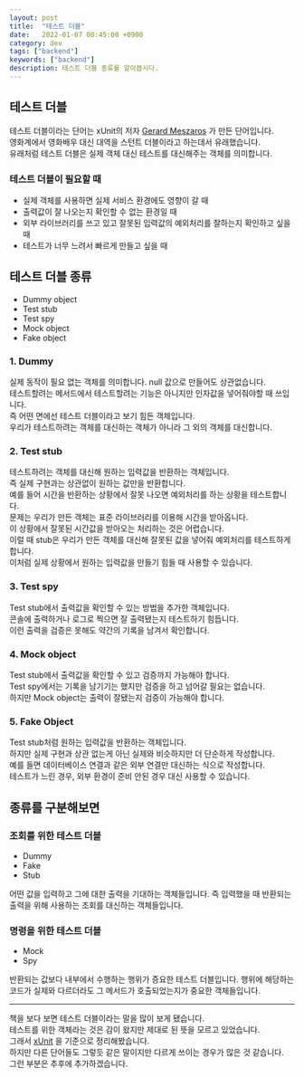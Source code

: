 ```yaml
---
layout: post
title:  "테스트 더블"
date:   2022-01-07 00:45:00 +0900
category: dev
tags: ["backend"]
keywords: ["backend"]
description: 테스트 더블 종류를 알아봅시다.
---
```


## 테스트 더블
테스트 더블이라는 단어는 xUnit의 저자 [Gerard Meszaros](http://xunitpatterns.com/gerardmeszaros.html) 가 만든 단어입니다.  
영화계에서 영화배우 대신 대역을 스턴트 더블이라고 하는데서 유래했습니다.  
유래처럼 테스트 더블은 실제 객체 대신 테스트를 대신해주는 객체를 의미합니다.

### 테스트 더블이 필요할 때
- 실제 객체를 사용하면 실제 서비스 환경에도 영향이 갈 때
- 출력값이 잘 나오는지 확인할 수 없는 환경일 때
- 외부 라이브러리를 쓰고 있고 잘못된 입력값의 예외처리를 잘하는지 확인하고 싶을 때
- 테스트가 너무 느려서 빠르게 만들고 싶을 때

## 테스트 더블 종류
- Dummy object
- Test stub
- Test spy
- Mock object
- Fake object

### 1. Dummy
실제 동작이 필요 없는 객체를 의미합니다. null 값으로 만들어도 상관없습니다.  
테스트할려는 메서드에서 테스트할려는 기능은 아니지만 인자값을 넣어줘야할 때 쓰입니다.  
즉 어떤 면에선 테스트 더블이라고 보기 힘든 객체입니다.  
우리가 테스트하려는 객체를 대신하는 객체가 아니라 그 외의 객체를 대신합니다.  

### 2. Test stub
테스트하려는 객체를 대신해 원하는 입력값을 반환하는 객체입니다.  
즉 실제 구현과는 상관없이 원하는 값만을 반환합니다.  
예를 들어 시간을 반환하는 상황에서 잘못 나오면 예외처리를 하는 상황을 테스트합니다.  
문제는 우리가 만든 객체는 표준 라이브러리를 이용해 시간을 받아옵니다.  
이 상황에서 잘못된 시간값을 받아오는 처리하는 것은 어렵습니다.  
이럴 때 stub은 우리가 만든 객체를 대신해 잘못된 값을 넣어줘 예외처리를 테스트하게 합니다.  
이처럼 실제 상황에서 원하는 입력값을 만들기 힘들 때 사용할 수 있습니다.  

### 3. Test spy
Test stub에서 출력값을 확인할 수 있는 방법을 추가한 객체입니다.  
콘솔에 출력하거나 로그로 찍으면 잘 출력됐는지 테스트하기 힘듭니다.  
이런 출력을 검증은 못해도 약간의 기록을 남겨서 확인합니다.  

### 4. Mock object
Test stub에서 출력값을 확인할 수 있고 검증까지 가능해야 합니다.  
Test spy에서는 기록을 남기기는 했지만 검증을 하고 넘어갈 필요는 없습니다.  
하지만 Mock object는 출력이 잘됐는지 검증이 가능해야 합니다.  

### 5. Fake Object
Test stub처럼 원하는 입력값을 반환하는 객체입니다.  
하지만 실제 구현과 상관 없는게 아닌 실제와 비슷하지만 더 단순하게 작성합니다.  
예를 들면 데이터베이스 연결과 같은 외부 연결만 대신하는 식으로 작성합니다.  
테스트가 느린 경우, 외부 환경이 준비 안된 경우 대신 사용할 수 있습니다.  

## 종류를 구분해보면

### 조회를 위한 테스트 더블
- Dummy
- Fake
- Stub

어떤 값을 입력하고 그에 대한 출력을 기대하는 객체들입니다.
즉 입력했을 때 반환되는 출력을 위해 사용하는 조회를 대신하는 객체들입니다.

### 명령을 위한 테스트 더블
- Mock
- Spy

반환되는 값보다 내부에서 수행하는 행위가 증요한 테스트 더블입니다.
행위에 해당하는 코드가 실제와 다르더라도 그 메서드가 호출되었는지가 중요한 객체들입니다.

---
책을 보다 보면 테스트 더블이라는 말을 많이 보게 됐습니다.  
테스트를 위한 객체라는 것은 감이 왔지만 제대로 된 뜻을 모르고 있었습니다.  
그래서 [xUnit](http://xunitpatterns.com/Test%20Double.html) 을 기준으로 정리해봤습니다.  
하지만 다른 단어들도 그렇듯 같은 말이지만 다르게 쓰이는 경우가 많은 것 같습니다.  
그런 부분은 추후에 추가하겠습니다.  
